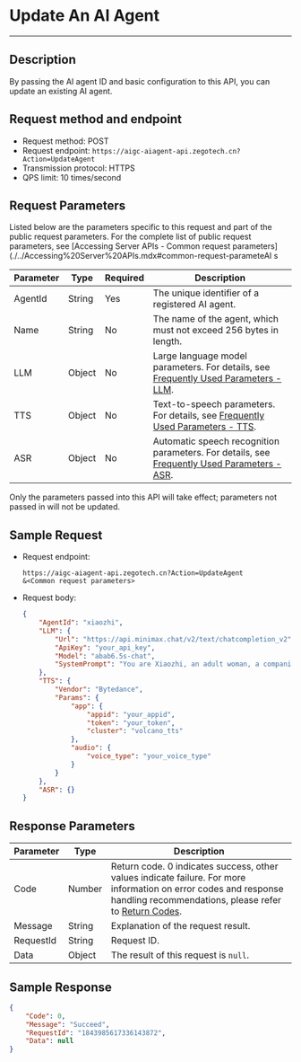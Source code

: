 # Update An AI Agent

---

## Description

By passing the AI agent ID and basic configuration to this API, you can update an existing AI agent.

## Request method and endpoint

- Request method: POST
- Request endpoint: `https://aigc-aiagent-api.zegotech.cn?Action=UpdateAgent`
- Transmission protocol: HTTPS
- QPS limit: 10 times/second

## Request Parameters

Listed below are the parameters specific to this request and part of the public request parameters. For the complete list of public request parameters, see [Accessing Server APIs - Common request parameters](./../Accessing%20Server%20APIs.mdx#common-request-parameteAI s

| Parameter         | Type   | Required | Description                                                                 |
|------------------|--------|----------|-----------------------------------------------------------------------------|
| AgentId          | String | Yes      | The unique identifier of a registered AI agent.                                 |
| Name             | String | No       | The name of the agent, which must not exceed 256 bytes in length.            |
| LLM              | Object | No       | Large language model parameters. For details, see [Frequently Used Parameters - LLM](./../Common%20Parameter%20Description.mdx#llm). |
| TTS              | Object | No       | Text-to-speech parameters. For details, see [Frequently Used Parameters - TTS](./../Common%20Parameter%20Description.mdx#tts). |
| ASR              | Object | No       | Automatic speech recognition parameters. For details, see [Frequently Used Parameters - ASR](./../Common%20Parameter%20Description.mdx#asr). |

<Note title="Note">
Only the parameters passed into this API will take effect; parameters not passed in will not be updated.
</Note>

## Sample Request

- Request endpoint:

    ```https
    https://aigc-aiagent-api.zegotech.cn?Action=UpdateAgent
    &<Common request parameters>
    ```

- Request body:
    ```json
    {
        "AgentId": "xiaozhi",
        "LLM": {
            "Url": "https://api.minimax.chat/v2/text/chatcompletion_v2",
            "ApiKey": "your_api_key",
            "Model": "abab6.5s-chat",
            "SystemPrompt": "You are Xiaozhi, an adult woman, a companion assistant **created by ZEGO**. knowledgeable in both astronomy and geography, intelligent, wise, enthusiastic, and friendly. \nDialogue requirements: 1. Dialogue with users according to the requirements of the persona. \n2.No more than 100 words."
        },
        "TTS": {
            "Vendor": "Bytedance",
            "Params": {
                "app": {
                    "appid": "your_appid",
                    "token": "your_token",
                    "cluster": "volcano_tts"
                },
                "audio": {
                    "voice_type": "your_voice_type"
                }
            }
        },
        "ASR": {}
    }
    ```

## Response Parameters

| Parameter | Type | Description |
|----------|------|-------------|
| Code | Number | Return code. 0 indicates success, other values indicate failure. For more information on error codes and response handling recommendations, please refer to [Return Codes](./../Return%20codes.mdx). |
| Message | String | Explanation of the request result. |
| RequestId | String | Request ID. |
| Data | Object | The result of this request is `null`. |

## Sample Response

```json
{
    "Code": 0,
    "Message": "Succeed",
    "RequestId": "1843985617336143872",
    "Data": null
}
```